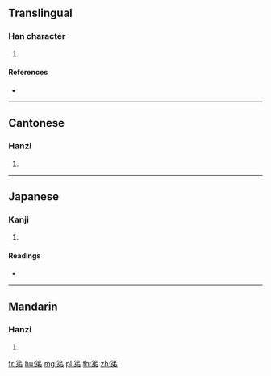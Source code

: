 {{character info/new}}
{{also|第|笰}}
==Translingual==

===Han character===
{{Han char|rn=118|rad=竹|as=05|sn=11|four=88227|canj=HLXH}}

# {{defn|Han|sort=竹05}}

====References====
* {{Han ref|kx=0881.030|dkj=25942|dj=1308.190|hdz=52951.090|uh=7B2B|ud=31531|bh=D6D7|bd=54999}}

----

==Cantonese==

===Hanzi===
{{yue-hanzi|jyut=|y=dai6}}

# {{defn|lang=yue|sort=竹05}}

----

==Japanese==

===Kanji===
{{ja-kanji|grade=|rs=竹05}}

# {{defn|lang=ja|sort=竹05}}

====Readings====
* {{ja-readings|on=[[し]] (shi), [[しつ]] (shitsu), [[しち]] (shichi)|kun=[[ゆか]] (yuka)|nanori=}}

----

==Mandarin==

===Hanzi===
{{cmn-hanzi|pin=[[zǐ]] ([[zi3]])|wg=tzu<sup>3</sup>}}

# {{defn|lang=cmn|sort=竹05}}

[[fr:笫]]
[[hu:笫]]
[[mg:笫]]
[[pl:笫]]
[[th:笫]]
[[zh:笫]]